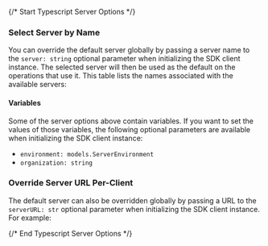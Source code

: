 {/* Start Typescript Server Options */}


### Select Server by Name

You can override the default server globally by passing a server name to the `server: string` optional parameter when initializing the SDK client instance. The selected server will then be used as the default on the operations that use it. This table lists the names associated with the available servers:




#### Variables

Some of the server options above contain variables. If you want to set the values of those variables, the following optional parameters are available when initializing the SDK client instance:
 * `environment: models.ServerEnvironment`
 * `organization: string`

### Override Server URL Per-Client

The default server can also be overridden globally by passing a URL to the `serverURL: str` optional parameter when initializing the SDK client instance. For example:

{/* End Typescript Server Options */}
